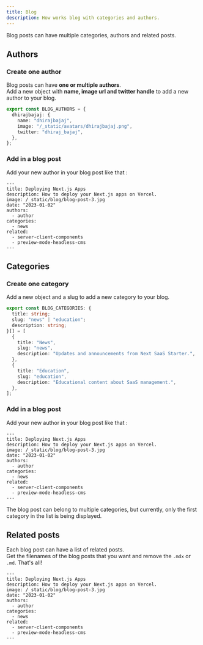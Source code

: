 ```yaml
---
title: Blog
description: How works blog with categories and authors.
---
```


Blog posts can have multiple categories, authors and related posts.

## Authors

### Create one author

Blog posts can have **one or multiple authors**. <br /> Add a new object with **name, image url and twitter handle** to add a new author to your blog.

```ts title="config/blog.ts" {7-11}
export const BLOG_AUTHORS = {
  dhirajbajaj: {
    name: "dhirajbajaj",
    image: "/_static/avatars/dhirajbajaj.png",
    twitter: "dhiraj_bajaj",
  },
};
```

### Add in a blog post

Add your new author in your blog post like that :

```mdx {6-8}
---
title: Deploying Next.js Apps
description: How to deploy your Next.js apps on Vercel.
image: /_static/blog/blog-post-3.jpg
date: "2023-01-02"
authors:
  - author
categories:
  - news
related:
  - server-client-components
  - preview-mode-headless-cms
---
```

## Categories

### Create one category

Add a new object and a slug to add a new category to your blog.

```ts title="config/blog.ts" {3,6-10}
export const BLOG_CATEGORIES: {
  title: string;
  slug: "news" | "education";
  description: string;
}[] = [
  {
    title: "News",
    slug: "news",
    description: "Updates and announcements from Next SaaS Starter.",
  },
  {
    title: "Education",
    slug: "education",
    description: "Educational content about SaaS management.",
  },
];
```

### Add in a blog post

Add your new author in your blog post like that :

```mdx {9-10}
---
title: Deploying Next.js Apps
description: How to deploy your Next.js apps on Vercel.
image: /_static/blog/blog-post-3.jpg
date: "2023-01-02"
authors:
  - author
categories:
  - news
related:
  - server-client-components
  - preview-mode-headless-cms
---
```

<Callout type="warning">
  The blog post can belong to multiple categories, but currently, only the first
  category in the list is being displayed.
</Callout>

## Related posts

Each blog post can have a list of related posts. <br/> Get the filenames of the blog posts that you want and remove the `.mdx` or `.md`. That's all!

```mdx {11-13}
---
title: Deploying Next.js Apps
description: How to deploy your Next.js apps on Vercel.
image: /_static/blog/blog-post-3.jpg
date: "2023-01-02"
authors:
  - author
categories:
  - news
related:
  - server-client-components
  - preview-mode-headless-cms
---
```
